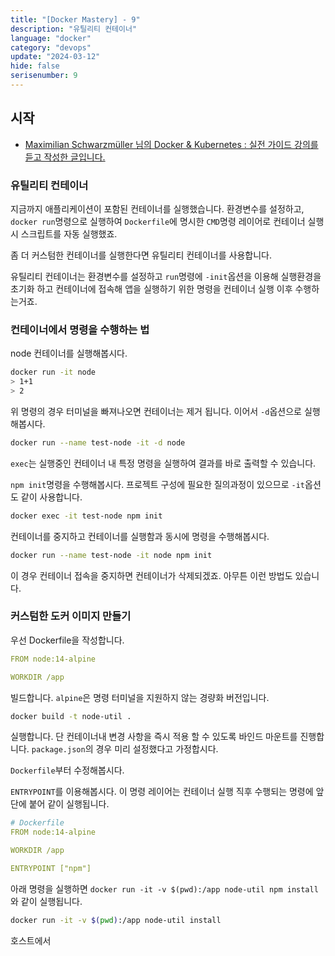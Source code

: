 ```yaml
---
title: "[Docker Mastery] - 9"
description: "유틸리티 컨테이너"
language: "docker"
category: "devops"
update: "2024-03-12"
hide: false
serisenumber: 9
---
```


## 시작

- [Maximilian Schwarzmüller 님의 Docker & Kubernetes : 실전 가이드 강의를 듣고 작성한 글입니다.](https://www.udemy.com/course/docker-kubernetes-2022/?couponCode=KEEPLEARNING)

### 유틸리티 컨테이너

지금까지 애플리케이션이 포함된 컨테이너를 실행했습니다. 환경변수를 설정하고, `docker run`명령으로 실행하여 `Dockerfile`에 명시한 `CMD`명령 레이어로 컨테이너 실행시 스크립트를 자동 실행했죠.

좀 더 커스텀한 컨테이너를 실행한다면 유틸리티 컨테이너를 사용합니다.

유틸리티 컨테이너는 환경변수를 설정하고 `run`명령에 `-init`옵션을 이용해 실행환경을 초기화 하고 컨테이너에 접속해 앱을 실행하기 위한 명령을 컨테이너 실행 이후 수행하는거죠.

### 컨테이너에서 명령을 수행하는 법

node 컨테이너를 실행해봅시다.

```bash
docker run -it node
> 1+1
> 2
```

위 명령의 경우 터미널을 빠져나오면 컨테이너는 제거 됩니다. 이어서 `-d`옵션으로 실행해봅시다.

```bash
docker run --name test-node -it -d node
```

`exec`는 실행중인 컨테이너 내 특정 명령을 실행하여 결과를 바로 출력할 수 있습니다.

`npm init`명령을 수행해봅시다. 프로젝트 구성에 필요한 질의과정이 있으므로 `-it`옵션도 같이 사용합니다.

```bash
docker exec -it test-node npm init
```

컨테이너를 중지하고 컨테이너를 실행함과 동시에 명령을 수행해봅시다.

```bash
docker run --name test-node -it node npm init
```

이 경우 컨테이너 접속을 중지하면 컨테이너가 삭제되겠죠. 아무튼 이런 방법도 있습니다.

### 커스텀한 도커 이미지 만들기

우선 Dockerfile을 작성합니다.

```yaml
FROM node:14-alpine

WORKDIR /app
```

빌드합니다. `alpine`은 명령 터미널을 지원하지 않는 경량화 버전입니다.

```bash
docker build -t node-util .
```

실행합니다. 단 컨테이너내 변경 사항을 즉시 적용 할 수 있도록 바인드 마운트를 진행합니다.
`package.json`의 경우 미리 설정했다고 가정합시다.

`Dockerfile`부터 수정해봅시다.

`ENTRYPOINT`를 이용해봅시다. 이 명령 레이어는 컨테이너 실행 직후 수행되는 명령에 앞단에 붙어 같이 실행됩니다.

```yaml
# Dockerfile
FROM node:14-alpine

WORKDIR /app

ENTRYPOINT ["npm"]
```

아래 명령을 실행하면 `docker run -it -v $(pwd):/app node-util npm install`와 같이 실행됩니다.

```bash
docker run -it -v $(pwd):/app node-util install
```

호스트에서 